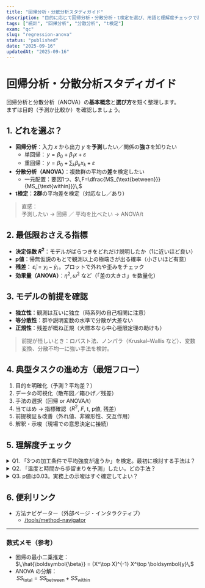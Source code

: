 ```yaml
---
title: "回帰分析・分散分析スタディガイド"
description: "目的に応じて回帰分析・分散分析・t検定を選び、用語と理解度チェックで基礎を固める"
tags: ["統計", "回帰分析", "分散分析", "t検定"]
exam: "qc"
slug: "regression-anova"
status: "published"
date: "2025-09-16"
updatedAt: "2025-09-16"
---
```


# 回帰分析・分散分析スタディガイド

回帰分析と分散分析（ANOVA）の**基本概念**と**選び方**を短く整理します。  
まずは目的（予測か比較か）を確認しましょう。

## 1. どれを選ぶ？
- **回帰分析**：入力 $x$ から出力 $y$ を**予測**したい／関係の**強さ**を知りたい  
  - 単回帰：$\,y=\beta_0+\beta_1 x+\varepsilon\,$
  - 重回帰：$\,y=\beta_0+\sum_k \beta_k x_k+\varepsilon\,$
- **分散分析（ANOVA）**：複数群の平均の**差**を検定したい  
  - 一元配置：要因1つ、$\,F=\dfrac{MS_{\text{between}}}{MS_{\text{within}}}\,$
- **t検定**：**2群**の平均差を検定（対応なし／あり）

> 直感：  
> 予測したい → 回帰 ／ 平均を比べたい → ANOVA/t

## 2. 最低限おさえる指標
- **決定係数 $R^2$**：モデルがばらつきをどれだけ説明したか（1に近いほど良い）  
- **p値**：帰無仮説のもとで観測以上の極端さが出る確率（小さいほど有意）  
- **残差**：$\,\hat{\varepsilon}_i = y_i - \hat{y}_i\,$。プロットで外れや歪みをチェック  
- **効果量（ANOVA）**：$\eta^2,\,\omega^2$ など（「差の大きさ」を数量化）

## 3. モデルの前提を確認
- **独立性**：観測は互いに独立（時系列の自己相関に注意）
- **等分散性**：群や説明変数の水準で分散が大差ない  
- **正規性**：残差が概ね正規（大標本なら中心極限定理の助けも）

> 前提が怪しいとき：ロバスト法、ノンパラ（Kruskal–Wallis など）、変数変換、分散不均一に強い手法を検討。

## 4. 典型タスクの進め方（最短フロー）
1. 目的を明確化（予測？平均差？）  
2. データの可視化（散布図／箱ひげ／残差）  
3. 手法の選択（回帰 or ANOVA/t）  
4. 当てはめ → 指標確認（$R^2$, $F$, t, p値, 残差）  
5. 前提検証＆改善（外れ値、非線形性、交互作用）  
6. 解釈・示唆（現場での意思決定に接続）

## 5. 理解度チェック
<details class="qa-card">
  <summary class="qa-q">Q1. 「3つの加工条件で平均強度が違うか」を検定。最初に検討する手法は？</summary>
  <div class="qa-a">A. 一元配置ANOVA（群が3以上の平均差検定）。有意なら多重比較で差の所在を特定。</div>
</details>

<details class="qa-card">
  <summary class="qa-q">Q2. 「温度と時間から歩留まりを予測」したい。どの手法？</summary>
  <div class="qa-a">A. 重回帰分析（必要に応じて交互作用や非線形項も検討）。</div>
</details>

<details class="qa-card">
  <summary class="qa-q">Q3. p値は0.03。実務上の示唆はすぐ確定してよい？</summary>
  <div class="qa-a">A. 早計は禁物。効果量・信頼区間・実務影響度も併せて判断し、再現性やコストも考慮。</div>
</details>

## 6. 便利リンク
- 方法ナビゲーター（外部ページ・インタラクティブ）
  - [/tools/method-navigator](/tools/method-navigator)

---

### 数式メモ（参考）
- 回帰の最小二乗推定：  
  $\,\hat{\boldsymbol{\beta}} = (X^\top X)^{-1} X^\top \boldsymbol{y}\,$
- ANOVA の分解：  
  $\,SS_{\text{total}} = SS_{\text{between}} + SS_{\text{within}}\,$
